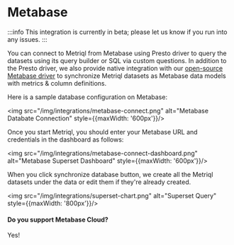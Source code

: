 # Metabase

:::info
This integration is currently in beta; please let us know if you run into any issues.
:::

<YoutubeVideo id="mfPJHB-BRVk" />

You can connect to Metriql from Metabase using Presto driver to query the datasets using its query builder or SQL via custom questions. In addition to the Presto driver, we also provide native integration with our [open-source Metabase driver](https://github.com/metriql/metriql-metabase) to synchronize Metriql datasets as Metabase data models with metrics & column definitions.

Here is a sample database configuration on Metabase:

<img src="/img/integrations/metabase-connect.png" alt="Metabase Databate Connection" style={{maxWidth: '600px'}}/>


Once you start Metriql, you should enter your Metabase URL and credentials in the dashboard as follows:

<img src="/img/integrations/metabase-connect-dashboard.png" alt="Metabase Superset Dashboard" style={{maxWidth: '600px'}}/>

When you click synchronize database button, we create all the Metriql datasets under the data or edit them if they're already created.

<img src="/img/integrations/superset-chart.png" alt="Superset Query" style={{maxWidth: '800px'}}/>

#### Do you support Metabase Cloud?

Yes!